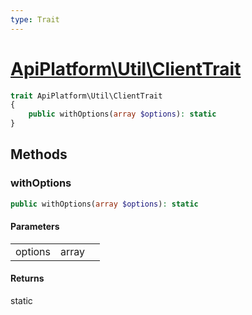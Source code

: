 ```yaml
---
type: Trait
---
```


# [ApiPlatform\Util\ClientTrait](/docs/reference/Util/ClientTrait)



```php
trait ApiPlatform\Util\ClientTrait
{
    public withOptions(array $options): static
}
```
## Methods

### withOptions



```php
public withOptions(array $options): static
```

#### Parameters

<table><tbody>
<tr><td>options</td><td>array</td><td></td></tr>
</tbody>
</table>

#### Returns

static
